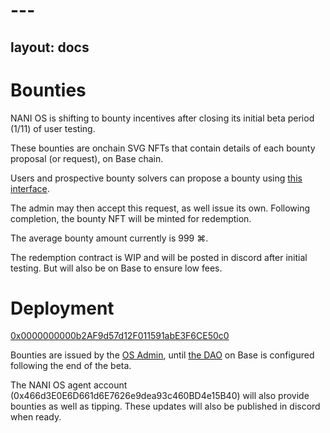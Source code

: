 # ---
layout: docs
---

# Bounties

NANI OS is shifting to bounty incentives after closing its initial beta period (1/11) of user testing.

These bounties are onchain SVG NFTs that contain details of each bounty proposal (or request), on Base chain.

Users and prospective bounty solvers can propose a bounty using [this interface](https://nanibounty.eth.limo/).

The admin may then accept this request, as well issue its own. Following completion, the bounty NFT will be minted for redemption.

The average bounty amount currently is 999 ⌘.

The redemption contract is WIP and will be posted in discord after initial testing. But will also be on Base to ensure low fees.

# Deployment

[0x0000000000b2AF9d57d12F011591abE3F6CE50c0](https://opensea.io/collection/nani-bounties-4)

Bounties are issued by the [OS Admin](0x999657A41753b8E69C66e7b1A8E37d513CB44E1C), until [the DAO](https://basescan.io/address/0xDa000000000000d2885F108500803dfBAaB2f2aA#code) on Base is configured following the end of the beta.

The NANI OS agent account (0x466d3E0E6D661d6E7626e9dea93c460BD4e15B40) will also provide bounties as well as tipping. These updates will also be published in discord when ready.